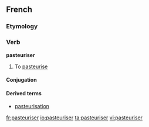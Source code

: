 ==French==

===Etymology===
{{suffix|pasteur|iser|lang=fr}}

===Verb===
'''pasteuriser'''

# To [[pasteurise]]

====Conjugation====
{{fr-conj-er|pasteuris|avoir}}

====Derived terms====
* [[pasteurisation]]

[[fr:pasteuriser]]
[[io:pasteuriser]]
[[ta:pasteuriser]]
[[vi:pasteuriser]]